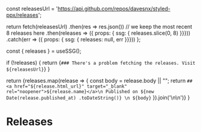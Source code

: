 
const releasesUrl = 'https://api.github.com/repos/davesnx/styled-ppx/releases';

  return fetch(releasesUrl)
    .then(res => res.json())
    // we keep the most recent 8 releases here
    .then(releases => ({ props: { ssg: { releases.slice(0, 8) }}}))
    .catch(err => ({ props: { ssg: { releases: null, err }}}))
};

  const { releases } = useSSG();

  if (!releases) {
    return <Markdown>{`
      ### There's a problem fetching the releases.
      Visit ${releasesUrl}
    `}</Markdown>
  }

  return <Markdown>{releases.map(release => {
    const body = release.body || "";
    return `## <a href="${release.html_url}" target="_blank" rel="noopener">${release.name}</a>\n
Published on ${new Date(release.published_at) .toDateString()}
\n
${body}`
  }).join('\n\n')}</Markdown>
}

# Releases

<ReleasesRenderer />

